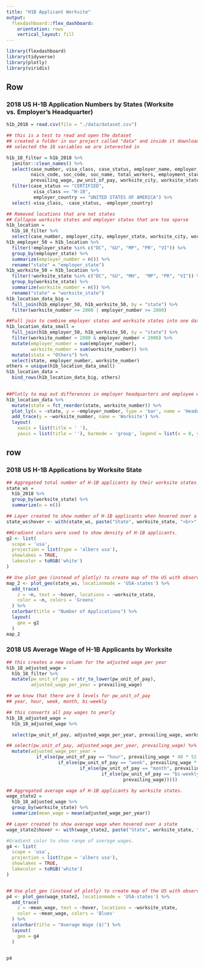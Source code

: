```yaml
---
title: "H1B Applicant Worksite"
output: 
  flexdashboard::flex_dashboard:
    orientation: rows
    vertical_layout: fill
---
```


```r
library(flexdashboard)
library(tidyverse)
library(plotly)
library(viridis)
```

Row {data-height=350}
-----------------------------------------------------------------------

### 2018 US H-1B Application Numbers by States (Worksite vs. Employer's Headquarter)

```r
h1b_2018 = read.csv(file = "./data/dataset.csv")  

## this is a test to read and open the dataset
## created a folder in our project called "data" and inside it downloaded the dataset and called it "dataset.csv"  
## selected the 16 variables we are interested in

h1b_18_filter = h1b_2018 %>% 
  janitor::clean_names() %>% 
  select(case_number, visa_class, case_status, employer_name, employer_country, employer_city, employer_state,
         naics_code, soc_code, soc_name, total_workers, employment_start_date, employment_end_date, full_time_position,
         prevailing_wage, pw_unit_of_pay, worksite_city, worksite_state, h1b_dependent) %>%
  filter(case_status == "CERTIFIED",
          visa_class == "H-1B",
          employer_country == "UNITED STATES OF AMERICA") %>% 
  select(-visa_class, -case_status, -employer_country)

## Removed locations that are not states
## Collapse worksite states and employer states that are too sparse
h1b_location =
  h1b_18_filter %>% 
  select(case_number, employer_city, employer_state, worksite_city, worksite_state) 
h1b_employer_50 = h1b_location %>% 
  filter(!employer_state %in% c("DC", "GU", "MP", "PR", "VI")) %>% 
  group_by(employer_state) %>% 
  summarize(employer_number = n()) %>% 
  rename("state" = "employer_state")
h1b_worksite_50 = h1b_location %>% 
  filter(!worksite_state %in% c("DC", "GU", "MH",  "MP", "PR", "VI")) %>% 
  group_by(worksite_state) %>% 
  summarize(worksite_number = n()) %>% 
  rename("state" = "worksite_state")
h1b_location_data_big = 
  full_join(h1b_employer_50, h1b_worksite_50, by = "state") %>% 
  filter(worksite_number >= 2000 | employer_number >= 2000) 

##Full join to combine employer states and worksite states into one dataframe.
h1b_location_data_small =
  full_join(h1b_employer_50, h1b_worksite_50, by = "state") %>% 
  filter(worksite_number < 2000 & employer_number < 2000) %>% 
  mutate(employer_number = sum(employer_number),
         worksite_number = sum(worksite_number)) %>% 
  mutate(state = "Others") %>% 
  select(state, employer_number, worksite_number) 
others = unique(h1b_location_data_small) 
h1b_location_data = 
  bind_rows(h1b_location_data_big, others)
  

##Plotly to map out differences in employer headquarters and employee worksite by states.
h1b_location_data %>% 
  mutate(state = fct_reorder(state, worksite_number)) %>% 
  plot_ly(x = ~state, y = ~employer_number, type = 'bar', name = 'Headquarter of Employer') %>% 
  add_trace(y = ~worksite_number, name = 'Worksite') %>%
  layout(
    xaxis = list(title = ' '),
    yaxis = list(title = ''), barmode = 'group', legend = list(x = 0, y = 1))
```


row {data-height=350} 
-----------------------------------------------------------------------

### 2018 US H-1B Applications by Worksite State 

```r
## Aggregated total number of H-1B applicants by their worksite states. 
state_ws = 
  h1b_2018 %>%
  group_by(worksite_state) %>%
  summarize(n = n())

## Layer created to show number of H-1B applicants when hovered over a state.
state_ws$hover <- with(state_ws, paste("State", worksite_state, "<br>", "Number", n))

##Gradient colors were used to show density of H-1B applicants.
g2 <- list(
  scope = 'usa',
  projection = list(type = 'albers usa'),
  showlakes = TRUE,
  lakecolor = toRGB('white')
)

## Use plot_geo (instead of plotly) to create map of the US with observations as scatterpoints
map_2 <- plot_geo(state_ws, locationmode = 'USA-states') %>%
  add_trace(
    z = ~n, text = ~hover, locations = ~worksite_state,
    color = ~n, colors = 'Greens'
  ) %>%
  colorbar(title = "Number of Applications") %>%
  layout(
    geo = g2
  )
map_2

```


### 2018 US Average Wage of H-1B Applicants by Worksite

```r
## this creates a new column for the adjusted wage per year 
h1b_18_adjusted_wage = 
  h1b_18_filter %>% 
  mutate(pw_unit_of_pay = str_to_lower(pw_unit_of_pay), 
         adjusted_wage_per_year = prevailing_wage)  

## we know that there are 5 levels for pw_unit_of_pay
## year, hour, week, month, bi-weekly 

## this converts all pay wages to yearly 
h1b_18_adjusted_wage = 
  h1b_18_adjusted_wage %>%

  select(pw_unit_of_pay, adjusted_wage_per_year, prevailing_wage, worksite_state, employer_state) %>% 

## select(pw_unit_of_pay, adjusted_wage_per_year, prevailing_wage) %>% 
  mutate(adjusted_wage_per_year = 
           if_else(pw_unit_of_pay == "hour", prevailing_wage * 40 * 52, 
                   if_else(pw_unit_of_pay == "week", prevailing_wage * 52, 
                           if_else(pw_unit_of_pay == "month", prevailing_wage * 12, 
                                   if_else(pw_unit_of_pay == "bi-weekly", prevailing_wage * 26, 
                                           prevailing_wage)))))

## Aggregated average wage of H-1B applicants by worksite states. 
wage_state2 = 
  h1b_18_adjusted_wage %>% 
  group_by(worksite_state) %>%
  summarize(mean_wage = mean(adjusted_wage_per_year))

## Layer created to show average wage when hovered over a state
wage_state2$hover <- with(wage_state2, paste("State", worksite_state, "<br>", "Mean wage", mean_wage))

#Gradient color to show range of average wages.
g4 <- list(
  scope = 'usa',
  projection = list(type = 'albers usa'),
  showlakes = TRUE,
  lakecolor = toRGB('white')
)


## Use plot_geo (instead of plotly) to create map of the US with observations as scatterpoints
p4 <- plot_geo(wage_state2, locationmode = 'USA-states') %>%
  add_trace(
    z = ~mean_wage, text = ~hover, locations = ~worksite_state,
    color = ~mean_wage, colors = 'Blues'
  ) %>%
  colorbar(title = "Average Wage ($)") %>%
  layout(
    geo = g4
  )


p4
```


